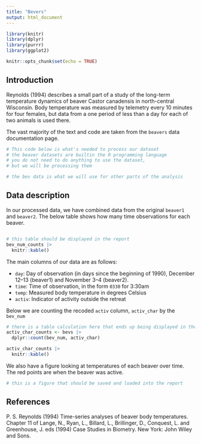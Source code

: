 ```yaml
---
title: "Bevers"
output: html_document
---
```


```r
library(knitr)
library(dplyr)
library(purrr)
library(ggplot2)

knitr::opts_chunk$set(echo = TRUE)

```

## Introduction

Reynolds (1994) describes a small part of a study of the long-term temperature dynamics
of beaver Castor canadensis in north-central Wisconsin.
Body temperature was measured by telemetry every 10 minutes for four females,
but data from a one period of less than a day for each of two animals is used there.

The vast majority of the text and code are taken from the `beavers` data documentation page.

```r
# This code below is what's needed to process our dataset
# the beaver datasets are builtin the R programming language
# you do not need to do anything to use the dataset,
# but we will be processing them

# the bev data is what we will use for other parts of the analysis
```

## Data description

In our processed data, we have combined data from the original `beaver1` and `beaver2`.
The below table shows how many time observations for each beaver.

```r

```

```r
# this table should be displayed in the report
bev_num_counts |>
  knitr::kable()
```

The main columns of our data are as follows:

- `day`: Day of observation (in days since the beginning of 1990), December 12–13 (beaver1) and November 3–4 (beaver2).
- `time`: Time of observation, in the form `0330` for 3:30am
- `temp`: Measured body temperature in degrees Celsius
- `activ`: Indicator of activity outside the retreat

Below we are counting the recoded `activ` column, `activ_char` by the `bev_num`

```r
# there is a table calculation here that ends up being displayed in the final report
activ_char_counts <- bevs |>
  dplyr::count(bev_num, activ_char)

activ_char_counts |>
  knitr::kable()
```

We also have a figure looking at temperatures of each beaver over time.
The red points are when the beaver was active.

```r
# this is a figure that should be saved and loaded into the report

```


## References

<!--
You do not need to turn this into a bibliography + citation
-->

P. S. Reynolds (1994) Time-series analyses of beaver body temperatures. Chapter 11 of Lange, N., Ryan, L., Billard, L., Brillinger, D., Conquest, L. and Greenhouse, J. eds (1994) Case Studies in Biometry. New York: John Wiley and Sons.
